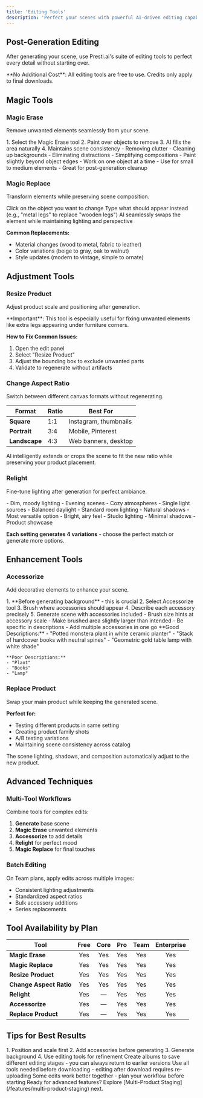```yaml
---
title: 'Editing Tools'
description: 'Perfect your scenes with powerful AI-driven editing capabilities'
---
```


## Post-Generation Editing

After generating your scene, use Presti.ai's suite of editing tools to perfect every detail without starting over.

<Info>
  **No Additional Cost**: All editing tools are free to use. Credits only apply to final downloads.
</Info>

## Magic Tools

### Magic Erase

Remove unwanted elements seamlessly from your scene.

<Tabs>
  <Tab title="How to Use">
    1. Select the Magic Erase tool
    2. Paint over objects to remove
    3. AI fills the area naturally
    4. Maintains scene consistency
  </Tab>
  <Tab title="Best For">
    - Removing clutter
    - Cleaning up backgrounds
    - Eliminating distractions
    - Simplifying compositions
  </Tab>
  <Tab title="Pro Tips">
    - Paint slightly beyond object edges
    - Work on one object at a time
    - Use for small to medium elements
    - Great for post-generation cleanup
  </Tab>
</Tabs>

### Magic Replace

Transform elements while preserving scene composition.

<Steps>
  <Step title="Select Element">
    Click on the object you want to change
  </Step>
  <Step title="Describe Replacement">
    Type what should appear instead (e.g., "metal legs" to replace "wooden legs")
  </Step>
  <Step title="Generate">
    AI seamlessly swaps the element while maintaining lighting and perspective
  </Step>
</Steps>

**Common Replacements:**
- Material changes (wood to metal, fabric to leather)
- Color variations (beige to gray, oak to walnut)
- Style updates (modern to vintage, simple to ornate)

## Adjustment Tools

### Resize Product

Adjust product scale and positioning after generation.

<Warning>
  **Important**: This tool is especially useful for fixing unwanted elements like extra legs appearing under furniture corners.
</Warning>

**How to Fix Common Issues:**
1. Open the edit panel
2. Select "Resize Product"
3. Adjust the bounding box to exclude unwanted parts
4. Validate to regenerate without artifacts

### Change Aspect Ratio

Switch between different canvas formats without regenerating.

| Format | Ratio | Best For |
|--------|-------|----------|
| **Square** | 1:1 | Instagram, thumbnails |
| **Portrait** | 3:4 | Mobile, Pinterest |
| **Landscape** | 4:3 | Web banners, desktop |

<Note>
  AI intelligently extends or crops the scene to fit the new ratio while preserving your product placement.
</Note>

### Relight

Fine-tune lighting after generation for perfect ambiance.

<CardGroup cols={3}>
  <Card title="Low" icon="moon">
    - Dim, moody lighting
    - Evening scenes
    - Cozy atmospheres
    - Single light sources
  </Card>
  <Card title="Medium" icon="cloud-sun">
    - Balanced daylight
    - Standard room lighting
    - Natural shadows
    - Most versatile option
  </Card>
  <Card title="High" icon="sun">
    - Bright, airy feel
    - Studio lighting
    - Minimal shadows
    - Product showcase
  </Card>
</CardGroup>

**Each setting generates 4 variations** - choose the perfect match or generate more options.

## Enhancement Tools

### Accessorize

Add decorative elements to enhance your scene.

<Tabs>
  <Tab title="Process">
    1. **Before generating background** - this is crucial
    2. Select Accessorize tool
    3. Brush where accessories should appear
    4. Describe each accessory precisely
    5. Generate scene with accessories included
  </Tab>
  <Tab title="Brush Tips">
    - Brush size hints at accessory scale
    - Make brushed area slightly larger than intended
    - Be specific in descriptions
    - Add multiple accessories in one go
  </Tab>
  <Tab title="Examples">
    **Good Descriptions:**
    - "Potted monstera plant in white ceramic planter"
    - "Stack of hardcover books with neutral spines"
    - "Geometric gold table lamp with white shade"
    
    **Poor Descriptions:**
    - "Plant"
    - "Books"
    - "Lamp"
  </Tab>
</Tabs>

### Replace Product

Swap your main product while keeping the generated scene.

**Perfect for:**
- Testing different products in same setting
- Creating product family shots
- A/B testing variations
- Maintaining scene consistency across catalog

<Info>
  The scene lighting, shadows, and composition automatically adjust to the new product.
</Info>

## Advanced Techniques

### Multi-Tool Workflows

Combine tools for complex edits:

1. **Generate** base scene
2. **Magic Erase** unwanted elements
3. **Accessorize** to add details
4. **Relight** for perfect mood
5. **Magic Replace** for final touches

### Batch Editing

On Team plans, apply edits across multiple images:
- Consistent lighting adjustments
- Standardized aspect ratios
- Bulk accessory additions
- Series replacements

## Tool Availability by Plan

| Tool | Free | Core | Pro | Team | Enterprise |
|------|:----:|:----:|:---:|:----:|:----------:|
| **Magic Erase** | Yes | Yes | Yes | Yes | Yes |
| **Magic Replace** | Yes | Yes | Yes | Yes | Yes |
| **Resize Product** | Yes | Yes | Yes | Yes | Yes |
| **Change Aspect Ratio** | Yes | Yes | Yes | Yes | Yes |
| **Relight** | Yes | — | Yes | Yes | Yes |
| **Accessorize** | Yes | — | Yes | Yes | Yes |
| **Replace Product** | Yes | — | Yes | Yes | Yes |

## Tips for Best Results

<AccordionGroup>
  <Accordion title="Work in order">
    1. Position and scale first
    2. Add accessories before generating
    3. Generate background
    4. Use editing tools for refinement
  </Accordion>
  <Accordion title="Save versions">
    Create albums to save different editing stages - you can always return to earlier versions
  </Accordion>
  <Accordion title="Preview before downloading">
    Use all tools needed before downloading - editing after download requires re-uploading
  </Accordion>
  <Accordion title="Combine strategically">
    Some edits work better together - plan your workflow before starting
  </Accordion>
</AccordionGroup>

<Check>
  Ready for advanced features? Explore [Multi-Product Staging](/features/multi-product-staging) next.
</Check>